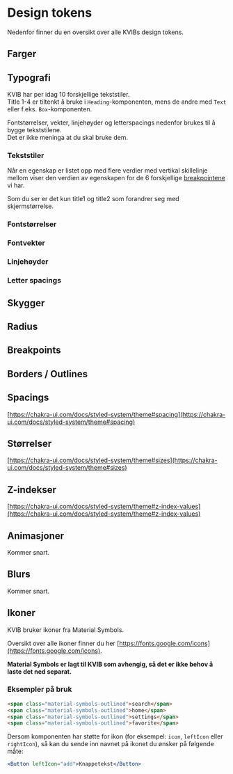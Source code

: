
<Meta title="Design tokens" />

# Design tokens

Nedenfor finner du en oversikt over alle KVIBs design tokens.

## Farger

<Colors />

## Typografi

KVIB har per idag 10 forskjellige tekststiler.\
Title 1-4 er tiltenkt å bruke i `Heading`-komponenten, mens de andre med `Text` eller f.eks. `Box`-komponenten.

Fontstørrelser, vekter, linjehøyder og letterspacings nedenfor brukes til å bygge tekststilene.\
Det er ikke meninga at du skal bruke dem.

### Tekststiler

Når en egenskap er listet opp med flere verdier med vertikal skillelinje mellom viser den verdien av egenskapen for de 6 forskjellige [breakpointene](/docs/design-tokens--docs#breakpoints) vi har.

Som du ser er det kun title1 og title2 som forandrer seg med skjermstørrelse.

<TextStyles />

### Fontstørrelser

<FontSizes />

### Fontvekter

<FontWeights />

### Linjehøyder

<LineHeights />

### Letter spacings

<LetterSpacings />

## Skygger

<Shadows />

## Radius

<Radii />

## Breakpoints

<Breakpoints />

## Borders / Outlines

<Borders />

## Spacings

[https://chakra-ui.com/docs/styled-system/theme#spacing](https://chakra-ui.com/docs/styled-system/theme#spacing)

## Størrelser

[https://chakra-ui.com/docs/styled-system/theme#sizes](https://chakra-ui.com/docs/styled-system/theme#sizes)

## Z-indekser

[https://chakra-ui.com/docs/styled-system/theme#z-index-values](https://chakra-ui.com/docs/styled-system/theme#z-index-values)

## Animasjoner

Kommer snart.

## Blurs

Kommer snart.

## Ikoner

KVIB bruker ikoner fra Material Symbols.

Oversikt over alle ikoner finner du her [https://fonts.google.com/icons](https://fonts.google.com/icons).

**Material Symbols er lagt til KVIB som avhengig, så det er ikke behov å laste det ned separat.**

### Eksempler på bruk

```html
<span class="material-symbols-outlined">search</span>
<span class="material-symbols-outlined">home</span>
<span class="material-symbols-outlined">settings</span>
<span class="material-symbols-outlined">favorite</span>
```

Dersom komponenten har støtte for ikon (for eksempel: `icon`, `leftIcon` eller `rightIcon`), så kan du sende inn navnet på ikonet du ønsker på følgende måte:

```jsx
<Button leftIcon="add">Knappetekst</Button>
```
